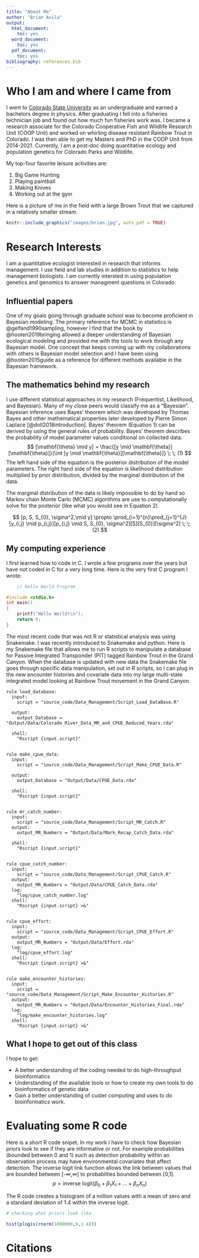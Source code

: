 ```yaml
---
title: "About Me"
author: "Brian Avila"
output:
  html_document:
    toc: yes
  word_document:
    toc: yes
  pdf_document:
    toc: yes
bibliography: references.bib
---
```


# Who I am and where I came from

I went to [Colorado State University](https://www.colostate.edu/) as an undergraduate and earned a bachelors degree in physics.  After graduating I fell into a fisheries technician job and found out how much fun fisheries work was.  I became a research associate for the Colorado Cooperative Fish and Wildlife Research Unit (COOP Unit) and worked on whirling disease resistant Rainbow Trout in Colorado.  I was then able to get my Masters and PhD in the COOP Unit from 2014-2021.  Currently, I am a post-doc doing quantitative ecology and population genetics for Colorado Parks and Wildlife.  

My top-four favorite leisure activities are:

1. Big Game Hunting
2. Playing paintball
3. Making Knives
4. Working out at the gym


Here is a picture of me in the field with a large Brown Trout that we captured in a relatively smaller stream.

```r
knitr::include_graphics("images/brian.jpg", auto_pdf = TRUE)
```


# Research Interests

I am a quantitative ecologist interested in research that informs management.  I use field and lab studies in addition to statistics to help management biologists.  I am currently intersted in using population genetics and genomics to answer managment questions in Colorado.

## Influential papers

One of my goals going through graduate school was to become proficient in Bayesian modeling.  The primary reference for MCMC in statistics is @gelfand1990sampling, however I find that the book by @hooten2019bringing allowed a deeper understanding of Bayesian ecological modeling and provided me with the tools to work through any Bayesian model.  One concept that keeps coming up with my collaborations with others is Bayesian model selection and I have been using @hooten2015guide as a reference for different methods available in the Bayesian framework.


## The mathematics behind my research

I use different statistical approaches in my research (Frequentist, Likelihood, and Bayesian).  Many of my close peers would classify me as a "Bayesian".  Bayesian inference uses Bayes’ theorem which was developed by Thomas Bayes and other mathematical properties later developed by Pierre Simon Laplace [@doll2018introduction].  Bayes’ theorem (Equation 1) can be derived by using the general rules of probability.  Bayes’ theorem describes the probability of model parameter values conditional on collected data.
$$
[\mathbf{\theta} \mid y] = \frac{[y \mid \mathbf{\theta}] [\mathbf{\theta}]}{\int [y \mid \mathbf{\theta}][\mathbf{\theta}]} \; \; (1)
$$
The left hand side of the equation is the posterior distribution of the model parameters.  The right hand side of the equation is likelihood distribution multiplied by prior distribution, divided by the marginal distribution of the data.  

The marginal distribution of the data is likely impossible to do by hand so Markov chain Monte Carlo (MCMC) algorithms are use to computationally solve for the posterior (like what you would see in Equation 2).

$$
[p, S, S_{0}, \sigma^2,\mid y] \propto \prod_{i=1}^{n}\prod_{j=1}^{J} [y_{i,j} \mid p_{i,j}][p_{i,j} \mid S, S_{0}, \sigma^2][S][S_{0}][\sigma^2] \; \; (2)
$$

## My computing experience

I first learned how to code in C.  I wrote a few programs over the years but have not coded in C for a very long time.  Here is the very first C program I wrote:

```c
	// Hello World Program

#include <stdio.h>
int main()
{
	printf("Hello World!\n");
	return 0;
}
```

The most recent code that was not R or statistical analysis was using Snakemake.  I was recently introduced to Snakemake and python.  Here is my Snakemake file that allows me to run R scripts to manipulate a database for Passive Integrated Transponder (PIT) tagged Rainbow Trout in the Grand Canyon.  When the database is updated with new data the Snakemake file goes through specific data manipulation, set out in R scripts, so I can plug in the new encounter histories and covariate data into my large multi-state integrated model looking at Rainbow Trout movement in the Grand Canyon.
```
rule load_database:
  input:
    script = "source_code/Data_Management/Script_Load_DataBase.R"

  output:
    output_Database = "Output/Data/Colorado_River_Data_MR_and_CPUE_Reduced_Years.rda"
 
  shell:
    "Rscript {input.script}"


rule make_cpue_data:
  input:
    script = "source_code/Data_Management/Script_Make_CPUE_Data.R"

  output:
    output_Database = "Output/Data/CPUE_Data.rda"
 
  shell:
    "Rscript {input.script}"


rule mr_catch_number:
  input:
    script = "source_code/Data_Management/Script_MR_Catch.R"
  output:
    output_MR_Numbers = "Output/Data/Mark_Recap_Catch_Data.rda"
 
  shell:
    "Rscript {input.script}"


rule cpue_catch_number:
  input:
    script = "source_code/Data_Management/Script_CPUE_Catch.R"
  output:
    output_MR_Numbers = "Output/Data/CPUE_Catch_Data.rda"
  log:
    "log/cpue_catch_number.log"
  shell:
    "Rscript {input.script} >&"

    
rule cpue_effort:
  input:
    script = "source_code/Data_Management/Script_CPUE_Effort.R"
  output:
    output_MR_Numbers = "Output/Data/Effort.rda"
  log:
    "log/cpue_effort.log"
  shell:
    "Rscript {input.script} >&"


rule make_encounter_histories:
  input:
    script = "source_code/Data_Management/Script_Make_Encounter_Histories.R"
  output:
    output_MR_Numbers = "Output/Data/Encounter_Histories_Final.rda"
  log:
    "log/make_encounter_histories.log"
  shell:
    "Rscript {input.script} >&"
```


## What I hope to get out of this class

I hope to get:

* A better understanding of the coding needed to do high-throughput bioinformatics
* Understanding of the available tools or how to create my own tools to do bioinformatics of genetic data
* Gain a better understanding of custer computing and uses to do bioinformatics work.

# Evaluating some R code

Here is a short R code snipet.  In my work I have to check how Bayesian priors look to see if they are informative or not.  For example probabilities (bounded between 0 and 1) such as detection probability within an observation process may have environmental covariates that affect detection.  The inverse logit link function allows the link between values that are bounded between [-$\infty$,$\infty$] to probablities bounded between [0,1].
$$
p = \text{inverse logit}(\beta_{0} + \beta_1X_{1} + ...+\beta_{n}X_{n})
$$

The R code creates a histogram of a million values with a mean of zero and a standard deviation of 1.4 within the inverse logit.
```r
# checking what priors look like

hist(plogis(rnorm(1000000,0,1.4)))


```

# Citations

